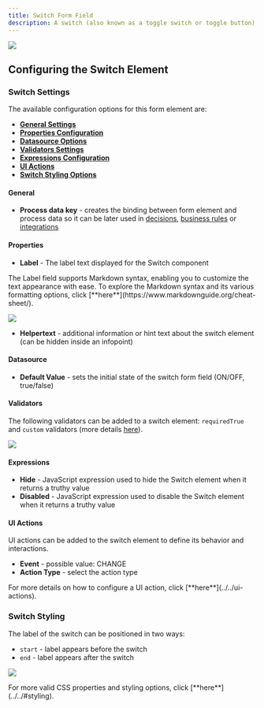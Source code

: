 ```yaml
---
title: Switch Form Field
description: A switch (also known as a toggle switch or toggle button) is a form element that creates an intuitive user interface component. It allows users to toggle between two states - ON/OFF, true/false, or enabled/disabled. When users interact with the switch, it stores a Boolean value (true or false) in the process instance values. Commonly used for enabling/disabling features, settings, or preferences in forms.
---
```


![](https://s3.eu-west-1.amazonaws.com/docx.flowx.ai/building-blocks/ui-designer/switch_form_field.gif)

## Configuring the Switch Element

### Switch Settings

The available configuration options for this form element are:

- [**General Settings**](#general)
- [**Properties Configuration**](#properties)
- [**Datasource Options**](#datasource)
- [**Validators Settings**](#validators)
- [**Expressions Configuration**](#expressions)
- [**UI Actions**](#ui-actions)
- [**Switch Styling Options**](#switch-styling)


#### General
   
* **Process data key** - creates the binding between form element and process data so it can be later used in [decisions](../../../node/exclusive-gateway-node), [business rules](../../../actions/business-rule-action/business-rule-action) or [integrations](../../../node/message-send-received-task-node#from-integration)

#### Properties

* **Label** - The label text displayed for the Switch component

<Info>
The Label field supports Markdown syntax, enabling you to customize the text appearance with ease. To explore the Markdown syntax and its various formatting options, click [**here**](https://www.markdownguide.org/cheat-sheet/).

![](https://s3.eu-west-1.amazonaws.com/docx.flowx.ai/release34/label_attributed.png)
</Info>

* **Helpertext** - additional information or hint text about the switch element (can be hidden inside an infopoint)

#### Datasource

* **Default Value** - sets the initial state of the switch form field (ON/OFF, true/false)

#### Validators

The following validators can be added to a switch element: `requiredTrue` and `custom` validators (more details [here](../../validators)).

![](https://s3.eu-west-1.amazonaws.com/docx.flowx.ai/building-blocks/ui-designer/switch_details.png)

#### Expressions

* **Hide** - JavaScript expression used to hide the Switch element when it returns a truthy value
* **Disabled** - JavaScript expression used to disable the Switch element when it returns a truthy value

#### UI Actions

UI actions can be added to the switch element to define its behavior and interactions.

* **Event** - possible value: CHANGE
* **Action Type** - select the action type

<Tip>
For more details on how to configure a UI action, click [**here**](../../ui-actions).
</Tip>

### Switch Styling

The label of the switch can be positioned in two ways:
* `start` - label appears before the switch
* `end` - label appears after the switch

![](https://s3.eu-west-1.amazonaws.com/docx.flowx.ai/building-blocks/ui-designer/switch_styling.gif)

<Tip>
For more valid CSS properties and styling options, click [**here**](../../#styling).
</Tip>

